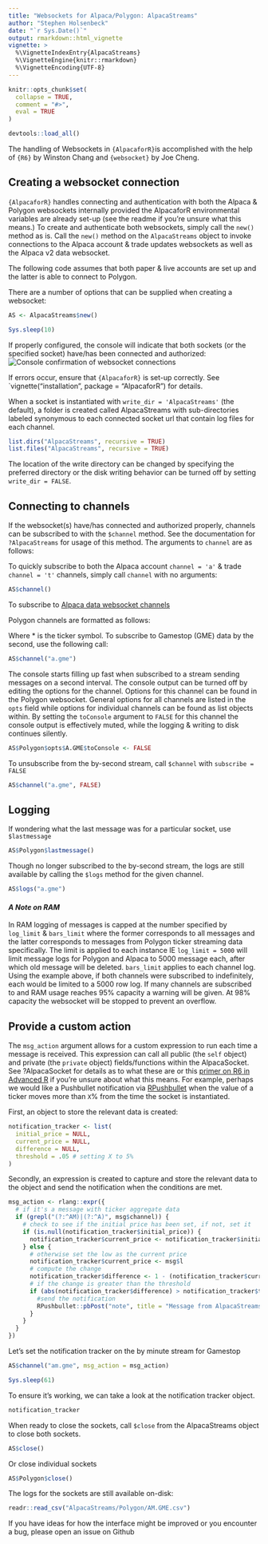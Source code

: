 ---
title: "Websockets for Alpaca/Polygon: AlpacaStreams"
author: "Stephen Holsenbeck"
date: "`r Sys.Date()`"
output: rmarkdown::html_vignette
vignette: >
  %\VignetteIndexEntry{AlpacaStreams}
  %\VignetteEngine{knitr::rmarkdown}
  %\VignetteEncoding{UTF-8}
---

```{r setup, include = FALSE}
knitr::opts_chunk$set(
  collapse = TRUE,
  comment = "#>",
  eval = TRUE
)

devtools::load_all()
```

The handling of Websockets in `{AlpacaforR}`is accomplished with the help of `{R6}` by Winston Chang and `{websocket}` by Joe Cheng. 

## Creating a websocket connection

`{AlpacaforR}` handles connecting and authentication with both the Alpaca & Polygon websockets internally provided the AlpacaforR environmental variables are already set-up (see the readme if you're unsure what this means.) To create and authenticate both websockets, simply call the `new()` method as is. Call the `new()` method on the `AlpacaStreams` object to invoke connections to the Alpaca account & trade updates websockets as well as the Alpaca v2 data websocket.

The following code assumes that both paper & live accounts are set up and the latter is able to connect to Polygon.

There are a number of options that can be supplied when creating a websocket:

\describe{
\item{\code{socket}}{\code{(character)} Which Websocket stream to connect to - either \code{"alpaca"} or \code{"polygon"} (or an abbreviation thereof). \strong{Default} connects to Alpaca.}

\item{\code{toConsole}}{\code{(logical)} flag for whether to report websocket messages to the console for all messages. \strong{Default} \code{TRUE}.}

\item{\code{log}}{\code{(logical)} flag for whether to retain a log of messages (from Alpaca) or messages & bars from symbol feeds from Polygon. \strong{Default} \code{TRUE} to store logs.}

\item{\code{log_limit}}{\code{(numeric)} indicating the number of previous messages to retain in the log. \strong{Default} \code{5000}. See Details for memory handling specifics.}

\item{\code{bars_limit}}{\code{(numeric)} indicating the number of previous bars (per subscription feed) to retain in the log. \strong{Default} \code{5000}. See Details for memory handling specifics.}

\item{\code{write_dir}}{\code{(character/logical)} The directory in which to store logs on disk. Use \code{FALSE} to disable logging to disk. Folders will be created. \strong{Default} \code{"AlpacaStreams"}.}

\item{\code{overwrite}}{\code{(logical)} indicating whether to overwrite data from previous instances of a websocket connection. \strong{Default} \code{TRUE}.}

\item{\code{msg_action}}{\code{(expression)} An expression that performs a user-specified action on the receipt of websocket message. These can act on the \code{msg} tibble object seen printed to the console when a message is received (it \code{toConsole = TRUE}. The \code{msg} object also contains a \verb{$ts} column with the timestamp as a \code{POSIXct} and a \verb{$socket} column with the socket name of origin (\code{"Alpaca"/"Polygon"}) that are not visible in what is printed to the console but accessible to \code{msg_action}. The expression can also reference the \code{self} internal environment of this \verb{\link[R6]\{R6class\}}.}


\item{\code{live}}{See \code{\link{market_data}}}

\item{\code{...}}{Passed on to \link[websocket]{Websocket}}
}
```{r 'Instantiate Websocket'}
AS <- AlpacaStreams$new()
```
```{r 'sleep to instantiate', include=FALSE}
Sys.sleep(10)
```

If properly configured, the console will indicate that both sockets (or the specified socket) have/has been connected and authorized:
![Console confirmation of websocket connections](AS_connected.png)

If errors occur, ensure that `{AlpacaforR}` is set-up correctly. See `vignette("installation", package = "AlpacaforR") for details.

When a socket is instantiated with `write_dir = 'AlpacaStreams'` (the default), a folder is created called AlpacaStreams with sub-directories labeled synonymous to each connected socket url that contain log files for each channel. 

```{r 'Log files present'}
list.dirs("AlpacaStreams", recursive = TRUE)
list.files("AlpacaStreams", recursive = TRUE)
```

The location of the write directory can be changed by specifying the preferred directory or the disk writing behavior can be turned off by setting `write_dir = FALSE`.

## Connecting to channels
If the websocket(s) have/has connected and authorized properly, channels can be subscribed to with the `$channel` method. See the documentation for `?AlpacaStreams` for usage of this method. The arguments to `channel` are as follows:

\describe{
\item{\code{channel}}{The channel to join}

\item{\code{subscribe}}{\code{(logical)} \strong{Default \code{TRUE}}. Set to \code{FALSE} to unsubscribe from specified channel(s).}

\item{\code{overwrite}}{\code{(logical)} \strong{Default} \code{FALSE}. Set to \code{TRUE} to overwrite data from previous instances of this channel socket.}

\item{\code{...}}{Named parameters of \href{../../AlpacaforR/html/AlpacaStreams.html}{\code{AlpacaStreams$new()}} to be applied to this particular channel.}
}

To quickly subscribe to both the Alpaca account `channel = 'a'` & trade `channel = 't'` channels, simply call `channel` with no arguments:

```{r 'subscribe to alpaca channels'} 
AS$channel()
```

To subscribe to [Alpaca data websocket channels](https://alpaca.markets/docs/api-documentation/api-v2/market-data/alpaca-data-api-v2/real-time/)

Polygon channels are formatted as follows:

\itemize{
\item{T.* Trades}
\item{Q.* Quotes}
\item{A.* Aggregate ( per second )}
\item{AM.* Aggregate ( per minute )}
}

Where * is the ticker symbol. To subscribe to Gamestop (GME) data by the second, use the following call:
```{r 'gme subscribe'}
AS$channel("a.gme")
```

The console starts filling up fast when subscribed to a stream sending messages on a second interval. The console output can be turned off by editing the options for the channel. Options for this channel can be found in the Polygon websocket. General options for all channels are listed in the `opts` field while options for individual channels can be found as list objects within. By setting the `toConsole` argument to `FALSE` for this channel the console output is effectively muted, while the logging & writing to disk continues silently.


```{r 'turn off console output'}
AS$Polygon$opts$A.GME$toConsole <- FALSE
```

To unsubscribe from the by-second stream, call `$channel` with `subscribe = FALSE`
```{r 'unsubscribe a.gme'}
AS$channel("a.gme", FALSE)
```


## Logging

If wondering what the last message was for a particular socket, use `$lastmessage`

```{r 'last message'}
AS$Polygon$lastmessage()
```

Though no longer subscribed to the by-second stream, the logs are still available by calling the `$logs` method for the given channel.

```{r 'get the logs'}
AS$logs("a.gme")
```

#### _A Note on RAM_ 
In RAM logging of messages is capped at the number specified by `log_limit` & `bars_limit` where the former corresponds to all messages and the latter corresponds to messages from Polygon ticker streaming data specifically. The limit is applied to each instance IE `log_limit = 5000` will limit message logs for Polygon and Alpaca to 5000 message each, after which old message will be deleted.
`bars_limit` applies to each channel log. Using the example above, if both channels were subscribed to indefinitely, each would be limited to a 5000 row log. 
If many channels are subscribed to and RAM usage reaches 95% capacity a warning will be given. At 98% capacity the websocket will be stopped to prevent an overflow.

## Provide a custom action

The `msg_action` argument allows for a custom expression to run each time a message is received. This expression can call all public (the `self` object) and private (the `private` object) fields/functions within the AlpacaSocket. See ?AlpacaSocket for details as to what these are or this [primer on R6 in Advanced R](https://adv-r.hadley.nz/r6.html#r6) if you're unsure about what this means. 
For example, perhaps we would like a Pushbullet notification via [RPushbullet](https://github.com/eddelbuettel/rpushbullet) when the value of a ticker moves more than `X`% from the time the socket is instantiated. 

First, an object to store the relevant data is created:
```{r 'create tracker'}
notification_tracker <- list(
  initial_price = NULL,
  current_price = NULL,
  difference = NULL,
  threshold = .05 # setting X to 5%
)
```

Secondly, an expression is created to capture and store the relevant data to the object and send the notification when the conditions are met.
```{r 'expression'}
msg_action <- rlang::expr({
  # if it's a message with ticker aggregate data
  if (grepl("(?:^AM)|(?:^A)", msg$channel)) {
    # check to see if the initial price has been set, if not, set it
    if (is.null(notification_tracker$initial_price)) {
      notification_tracker$current_price <- notification_tracker$initial_price <- msg$h
    } else {
      # otherwise set the low as the current price
      notification_tracker$current_price <- msg$l
      # compute the change 
      notification_tracker$difference <- 1 - (notification_tracker$current_price / notification_tracker$initial_price)
      # if the change is greater than the threshold
      if (abs(notification_tracker$difference) > notification_tracker$threshold) {
        #send the notification
        RPushbullet::pbPost("note", title = "Message from AlpacaStreams", body = paste0(msg$sym, " has moved by ", notification_tracker$difference * 100,  "%"))
      }
    }
  }
})
```

Let's set the notification tracker on the by minute stream for Gamestop
```{r 'am.gme'}
AS$channel("am.gme", msg_action = msg_action)
```

```{r include = FALSE}
Sys.sleep(61)
```

To ensure it's working, we can take a look at the notification tracker object.

```{r show_nt}
notification_tracker
```

When ready to close the sockets, call `$close` from the AlpacaStreams object to close both sockets. 
```{r 'close_both'}
AS$close()
```
Or close individual sockets
```{r 'close_poly'}
AS$Polygon$close()
```

The logs for the sockets are still available on-disk:
```{r 'read_logs'}
readr::read_csv("AlpacaStreams/Polygon/AM.GME.csv")
```

If you have ideas for how the interface might be improved or you encounter a bug, please open an issue on Github
